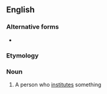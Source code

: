 ==English==

===Alternative forms===
* {{l|en|institutor}}

===Etymology===
{{suffix|en|institute|er}}

===Noun===
{{en-noun}}

# A person who [[institute]]s something